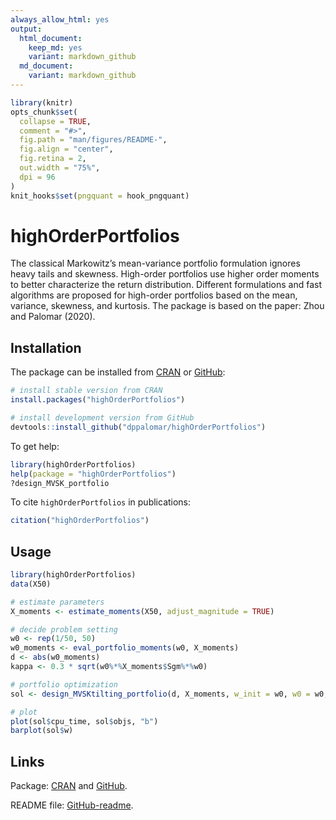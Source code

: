 ```yaml
---
always_allow_html: yes
output:
  html_document:
    keep_md: yes
    variant: markdown_github
  md_document:
    variant: markdown_github
---
```


<!-- README.md is generated from README.Rmd. Please edit that file -->

```r
library(knitr)
opts_chunk$set(
  collapse = TRUE,
  comment = "#>",
  fig.path = "man/figures/README-",
  fig.align = "center",
  fig.retina = 2,
  out.width = "75%",
  dpi = 96
)
knit_hooks$set(pngquant = hook_pngquant)
```



# highOrderPortfolios
<!---
[![CRAN_Status_Badge](https://www.r-pkg.org/badges/version/highOrderPortfolios)](https://CRAN.R-project.org/package=highOrderPortfolios)
[![CRAN Downloads](https://cranlogs.r-pkg.org/badges/highOrderPortfolios)](https://CRAN.R-project.org/package=highOrderPortfolios)
[![CRAN Downloads Total](https://cranlogs.r-pkg.org/badges/grand-total/highOrderPortfolios?color=brightgreen)](https://CRAN.R-project.org/package=highOrderPortfolios)
--->

The classical Markowitz's mean-variance portfolio formulation ignores 
heavy tails and skewness. High-order portfolios use higher order moments to
better characterize the return distribution. Different formulations and fast 
algorithms are proposed for high-order portfolios based on the mean, variance, 
skewness, and kurtosis.
The package is based on the paper: Zhou and Palomar (2020).


## Installation
The package can be installed from [CRAN](https://CRAN.R-project.org/package=highOrderPortfolios) or [GitHub](https://github.com/dppalomar/highOrderPortfolios):
```r
# install stable version from CRAN
install.packages("highOrderPortfolios")

# install development version from GitHub
devtools::install_github("dppalomar/highOrderPortfolios")
```

To get help:
```r
library(highOrderPortfolios)
help(package = "highOrderPortfolios")
?design_MVSK_portfolio
```

To cite `highOrderPortfolios` in publications:
```r
citation("highOrderPortfolios")
```


## Usage
```r
library(highOrderPortfolios)
data(X50)

# estimate parameters
X_moments <- estimate_moments(X50, adjust_magnitude = TRUE)

# decide problem setting
w0 <- rep(1/50, 50)
w0_moments <- eval_portfolio_moments(w0, X_moments)
d <- abs(w0_moments) 
kappa <- 0.3 * sqrt(w0%*%X_moments$Sgm%*%w0)

# portfolio optimization
sol <- design_MVSKtilting_portfolio(d, X_moments, w_init = w0, w0 = w0, w0_moments = w0_moments, kappa = kappa)

# plot
plot(sol$cpu_time, sol$objs, "b")
barplot(sol$w)
```


<!---
## Documentation
For more detailed information, please check the
[vignette](https://CRAN.R-project.org/package=highOrderPortfolios/vignettes/highOrderPortfolios.html).
--->


## Links
Package: [CRAN](https://CRAN.R-project.org/package=highOrderPortfolios) and [GitHub](https://github.com/dppalomar/highOrderPortfolios).

README file: [GitHub-readme](https://github.com/dppalomar/highOrderPortfolios/blob/master/README.md).

<!---Vignette: [CRAN-vignette](https://CRAN.R-project.org/package=highOrderPortfolios/vignettes/highOrderPortfolios.html).--->

